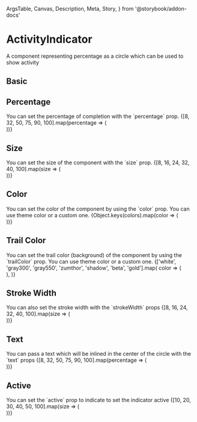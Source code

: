   ArgsTable,
  Canvas,
  Description,
  Meta,
  Story,
} from '@storybook/addon-docs'

<Meta title="Components/ActivityIndicator" component={ActivityIndicator} />

# ActivityIndicator

<Description>
  A component representing percentage as a circle which can be used to show
  activity
</Description>

## Basic

<Canvas>
  <Story name="Basic">
    <ActivityIndicator percentage={75} />
  </Story>
</Canvas>

## Percentage

<Description>
  You can set the percentage of completion with the `percentage` prop.
</Description>

<Canvas>
  <Story name="Percentage">
    {[8, 32, 50, 75, 90, 100].map(percentage => (
      <div style={{ display: 'inline-flex', marginRight: 8 }}>
        <ActivityIndicator
          key={`percent-${percentage}`}
          percentage={percentage}
        />
      </div>
    ))}
  </Story>
</Canvas>

## Size

<Description>
  You can set the size of the component with the `size` prop.
</Description>

<Canvas>
  <Story name="Size">
    {[8, 16, 24, 32, 40, 100].map(size => (
      <div style={{ display: 'inline-flex', marginRight: 8 }}>
        <ActivityIndicator key={`size-${size}`} percentage={75} size={size} />
      </div>
    ))}
  </Story>
</Canvas>

## Color

<Description>
  You can set the color of the component by using the `color` prop. You can use
  theme color or a custom one.
</Description>

<Canvas>
  <Story name="Color">
    {Object.keys(colors).map(color => (
      <div style={{ display: 'inline-flex', marginRight: 8 }}>
        <ActivityIndicator
          key={`color-${color}`}
          color={color}
          percentage={75}
        />
      </div>
    ))}
  </Story>
</Canvas>

## Trail Color

<Description>
  You can set the trail color (background) of the component by using the
  `trailColor` prop. You can use theme color or a custom one.
</Description>

<Canvas>
  <Story name="Trail Color">
    {['white', 'gray300', 'gray550', 'zumthor', 'shadow', 'beta', 'gold'].map(
      color => (
        <div style={{ display: 'inline-flex', marginRight: 8 }}>
          <ActivityIndicator
            key={`trailColor-${color}`}
            trailColor={color}
            percentage={75}
          />
        </div>
      ),
    )}
  </Story>
</Canvas>

## Stroke Width

<Description>
  You can also set the stroke width with the `strokeWidth` props
</Description>

<Canvas>
  <Story name="Stroke Width">
    {[8, 16, 24, 32, 40, 100].map(size => (
      <div style={{ display: 'inline-flex', marginRight: 8 }}>
        <ActivityIndicator
          key={`strokeWidth-${size}`}
          percentage={75}
          strokeWidth={size}
        />
      </div>
    ))}
  </Story>
</Canvas>

## Text

<Description>
  You can pass a text which will be inlined in the center of the circle with the
  `text` props
</Description>

<Canvas>
  <Story name="Text">
    {[8, 32, 50, 75, 90, 100].map(percentage => (
      <div style={{ display: 'inline-flex', marginRight: 8 }}>
        <ActivityIndicator
          key={`text-${percentage}`}
          percentage={percentage}
          text={`${percentage}%`}
          display="inline-flex"
        />
      </div>
    ))}
  </Story>
</Canvas>

## Active

<Description>
  You can set the `active` prop to indicate to set the indicator active
</Description>

<Canvas>
  <Story name="Active">
    {[10, 20, 30, 40, 50, 100].map(size => (
      <div style={{ display: 'inline-flex', marginRight: 8 }}>
        <ActivityIndicator key={`active-${size}`} size={size} active />
      </div>
    ))}
  </Story>
</Canvas>

<ArgsTable of={ActivityIndicator} />
